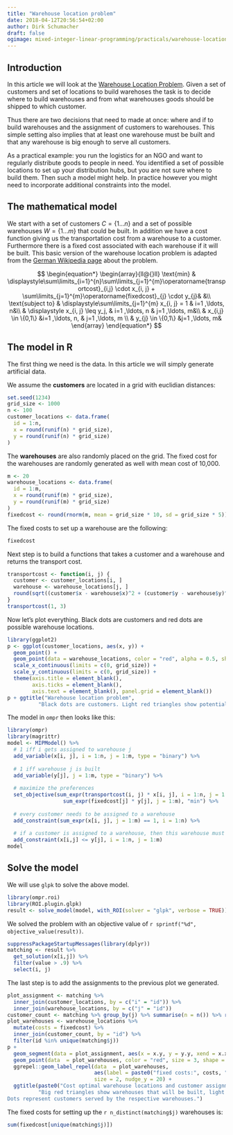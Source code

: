 ```yaml
---
title: "Warehouse location problem"
date: 2018-04-12T20:56:54+02:00
author: Dirk Schumacher
draft: false
ogimage: mixed-integer-linear-programming/practicals/warehouse-location-problem_files/figure-html/warehouse-1.png
---
```



## Introduction

In this article we will look at the [Warehouse Location Problem](https://en.wikipedia.org/wiki/Facility_location_problem). Given a set of customers and set of locations to build warehoses the task is to decide where to build warehouses and from what warehouses goods should be shipped to which customer.

Thus there are two decisions that need to made at once: where and if to build warehouses and the assignment of customers to warehouses. This simple setting also implies that at least one warehouse must be built and that any warehouse is big enough to serve all customers.

As a practical example: you run the logistics for an NGO and want to regularly distribute goods to people in need. You identified a set of possible locations to set up your distribution hubs, but you are not sure where to build them. Then such a model might help. In practice however you might need to incorporate additional constraints into the model.


## The mathematical model

We start with a set of customers $C = \{1 \ldots n\}$ and a set of possible warehouses $W = \{1 \ldots m\}$ that could be built. In addition we have a cost function giving us the transportation cost from a warehouse to a customer. Furthermore there is a fixed cost associated with each warehouse if it will be built. This basic version of the warehouse location problem is adapted from the [German Wikipedia page](https://de.wikipedia.org/wiki/Warehouse_Location_Problem) about the problem.

$$
\begin{equation*}
\begin{array}{ll@{}ll}
\text{min}  & \displaystyle\sum\limits_{i=1}^{n}\sum\limits_{j=1}^{m}\operatorname{transportcost}_{i,j} \cdot x_{i, j} +  \sum\limits_{j=1}^{m}\operatorname{fixedcost}_{j} \cdot y_{j}& &\\
\text{subject to} & \displaystyle\sum\limits_{j=1}^{m}   x_{i, j} = 1  & i=1 ,\ldots, n&\\
                  & \displaystyle x_{i, j} \leq y_j,  & i=1 ,\ldots, n & j=1 ,\ldots, m&\\
                 &                                                x_{i,j} \in \{0,1\} &i=1 ,\ldots, n, & j=1 ,\ldots, m \\
                 &                                                y_{j} \in \{0,1\} &j=1 ,\ldots, m&
\end{array}
\end{equation*}
$$

## The model in R

The first thing we need is the data. In this article we will simply generate artificial data.

We assume the **customers** are located in a grid with euclidian distances:
```r
set.seed(1234)
grid_size <- 1000
n <- 100
customer_locations <- data.frame(
  id = 1:n,
  x = round(runif(n) * grid_size),
  y = round(runif(n) * grid_size)
)
```

The **warehouses** are also randomly placed on the grid. The fixed cost for the warehouses are randomly generated as well with mean cost of 10,000.
```r
m <- 20
warehouse_locations <- data.frame(
  id = 1:m,
  x = round(runif(m) * grid_size),
  y = round(runif(m) * grid_size)
)
fixedcost <- round(rnorm(m, mean = grid_size * 10, sd = grid_size * 5))
```

The fixed costs to set up a warehouse are the following:
```r
fixedcost
```

Next step is to build a functions that takes a customer and a warehouse and returns the transport cost.
```r
transportcost <- function(i, j) {
  customer <- customer_locations[i, ]
  warehouse <- warehouse_locations[j, ]
  round(sqrt((customer$x - warehouse$x)^2 + (customer$y - warehouse$y)^2))
}
transportcost(1, 3)
```

Now let's plot everything. Black dots are customers and red dots are possible warehouse locations.

```r
library(ggplot2)
p <- ggplot(customer_locations, aes(x, y)) + 
  geom_point() + 
  geom_point(data = warehouse_locations, color = "red", alpha = 0.5, shape = 17) +
  scale_x_continuous(limits = c(0, grid_size)) +
  scale_y_continuous(limits = c(0, grid_size)) +
  theme(axis.title = element_blank(), 
        axis.ticks = element_blank(), 
        axis.text = element_blank(), panel.grid = element_blank())
p + ggtitle("Warehouse location problem", 
          "Black dots are customers. Light red triangles show potential warehouse locations.")
```

The model in `ompr` then looks like this:

```r
library(ompr)
library(magrittr)
model <- MIPModel() %>%
  # 1 iff i gets assigned to warehouse j
  add_variable(x[i, j], i = 1:n, j = 1:m, type = "binary") %>%
  
  # 1 iff warehouse j is built
  add_variable(y[j], j = 1:m, type = "binary") %>%
  
  # maximize the preferences
  set_objective(sum_expr(transportcost(i, j) * x[i, j], i = 1:n, j = 1:m) + 
                  sum_expr(fixedcost[j] * y[j], j = 1:m), "min") %>%
  
  # every customer needs to be assigned to a warehouse
  add_constraint(sum_expr(x[i, j], j = 1:m) == 1, i = 1:n) %>% 
  
  # if a customer is assigned to a warehouse, then this warehouse must be built
  add_constraint(x[i,j] <= y[j], i = 1:n, j = 1:m)
model
```

## Solve the model

We will use `glpk` to solve the above model.

```r
library(ompr.roi)
library(ROI.plugin.glpk)
result <- solve_model(model, with_ROI(solver = "glpk", verbose = TRUE))
```

We solved the problem with an objective value of `r sprintf("%d", objective_value(result))`.

```r
suppressPackageStartupMessages(library(dplyr))
matching <- result %>% 
  get_solution(x[i,j]) %>%
  filter(value > .9) %>%  
  select(i, j)
```

The last step is to add the assignments to the previous plot we generated.

```r
plot_assignment <- matching %>% 
  inner_join(customer_locations, by = c("i" = "id")) %>% 
  inner_join(warehouse_locations, by = c("j" = "id"))
customer_count <- matching %>% group_by(j) %>% summarise(n = n()) %>% rename(id = j)
plot_warehouses <- warehouse_locations %>% 
  mutate(costs = fixedcost) %>% 
  inner_join(customer_count, by = "id") %>% 
  filter(id %in% unique(matching$j))
p + 
  geom_segment(data = plot_assignment, aes(x = x.y, y = y.y, xend = x.x, yend = y.x)) + 
  geom_point(data  = plot_warehouses, color = "red", size = 3, shape = 17) +
  ggrepel::geom_label_repel(data  = plot_warehouses, 
                            aes(label = paste0("fixed costs:", costs, "; customers: ", n)), 
                            size = 2, nudge_y = 20) + 
  ggtitle(paste0("Cost optimal warehouse locations and customer assignment"),
          "Big red triangles show warehouses that will be built, light red are unused warehouse locations. 
Dots represent customers served by the respective warehouses.")
```

The fixed costs for setting up the `r n_distinct(matching$j)` warehouses is:
```r
sum(fixedcost[unique(matching$j)])
```
